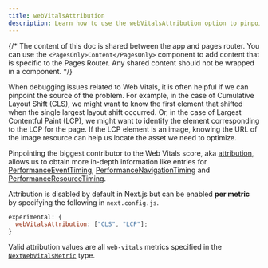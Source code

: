 ```yaml
---
title: webVitalsAttribution
description: Learn how to use the webVitalsAttribution option to pinpoint the source of Web Vitals issues.
---
```


{/* The content of this doc is shared between the app and pages router. You can use the `<PagesOnly>Content</PagesOnly>` component to add content that is specific to the Pages Router. Any shared content should not be wrapped in a component. */}

When debugging issues related to Web Vitals, it is often helpful if we can pinpoint the source of the problem.
For example, in the case of Cumulative Layout Shift (CLS), we might want to know the first element that shifted when the single largest layout shift occurred.
Or, in the case of Largest Contentful Paint (LCP), we might want to identify the element corresponding to the LCP for the page.
If the LCP element is an image, knowing the URL of the image resource can help us locate the asset we need to optimize.

Pinpointing the biggest contributor to the Web Vitals score, aka [attribution](https://github.com/GoogleChrome/web-vitals/blob/4ca38ae64b8d1e899028c692f94d4c56acfc996c/README.md#attribution),
allows us to obtain more in-depth information like entries for [PerformanceEventTiming](https://developer.mozilla.org/docs/Web/API/PerformanceEventTiming), [PerformanceNavigationTiming](https://developer.mozilla.org/docs/Web/API/PerformanceNavigationTiming) and [PerformanceResourceTiming](https://developer.mozilla.org/docs/Web/API/PerformanceResourceTiming).

Attribution is disabled by default in Next.js but can be enabled **per metric** by specifying the following in `next.config.js`.

```js filename="next.config.js"
experimental: {
  webVitalsAttribution: ["CLS", "LCP"];
}
```

Valid attribution values are all `web-vitals` metrics specified in the [`NextWebVitalsMetric`](https://github.com/vercel/next.js/blob/442378d21dd56d6e769863eb8c2cb521a463a2e0/packages/next/shared/lib/utils.ts#L43) type.

